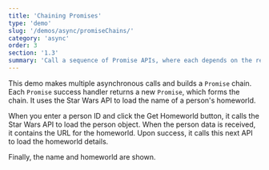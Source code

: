 ```yaml
---
title: 'Chaining Promises'
type: 'demo'
slug: '/demos/async/promiseChains/'
category: 'async'
order: 3
section: '1.3'
summary: 'Call a sequence of Promise APIs, where each depends on the result of the previous.'
---
```


This demo makes multiple asynchronous calls and builds a `Promise` chain. Each `Promise` success handler
returns a new `Promise`, which forms the chain. It uses the Star Wars API to load the name of a person's homeworld.

When you enter a person ID and click the Get Homeworld button, it calls the Star Wars API to load the person object.
When the person data is received, it contains the URL for the homeworld. Upon success, it calls this next API to
load the homeworld details.

Finally, the name and homeworld are shown.
